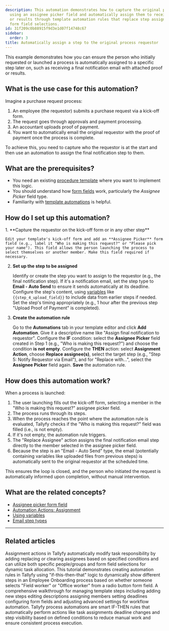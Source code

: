 ```yaml
---
description: This automation demonstrates how to capture the original process requestor
  using an assignee picker field and automatically assign them to receive final notifications
  or results through template automation rules that replace step assignees based on
  form field selections.
id: 31f209c0b88915f9d3e1d07f14748c67
sidebar:
  order: 3
title: Automatically assign a step to the original process requestor
---
```



This example demonstrates how you can ensure the person who initially requested or launched a process is automatically assigned to a specific step later on, such as receiving a final notification email with attached proof or results.

## What is the use case for this automation?

Imagine a purchase request process:

1.  An employee (the requestor) submits a purchase request via a kick-off form.
2.  The request goes through approvals and payment processing.
3.  An accountant uploads proof of payment.
4.  You want to automatically email the original requestor with the proof of payment once the process is complete.

To achieve this, you need to capture who the requestor is at the start and then use an automation to assign the final notification step to them.

## What are the prerequisites?

*   You need an existing [procedure template](/products/pro/documenting/templates/) where you want to implement this logic.
*   You should understand how [form fields](/products/pro/tracking-and-tasks/tasks/what-are-form-fields-in-tallyfy/) work, particularly the *Assignee Picker* field type.
*   Familiarity with [template automations](/products/pro/documenting/templates/automations/) is helpful.

## How do I set up this automation?

<Steps>
1.  **Capture the requestor on the kick-off form or in any other step**

    Edit your template's kick-off form and add an **Assignee Picker** form field (e.g., label it "Who is making this request?" or "Please pick your name"). This field allows the person launching the process to select themselves or another member. Make this field required if necessary.

2.  **Set up the step to be assigned**

    Identify or create the step you want to assign to the requestor (e.g., the final notification step). If it's a notification email, set the step type to **Email - Auto Send** to ensure it sends automatically at its deadline. Configure the step's content, using [variables](/products/pro/documenting/templates/variables/) like `{{step_4_upload_field}}` to include data from earlier steps if needed. Set the step's timing appropriately (e.g., 1 hour after the previous step "Upload Proof of Payment" is completed).

3.  **Create the automation rule**

    Go to the **Automations** tab in your template editor and click **Add Automation**. Give it a descriptive name like "Assign final notification to requestor". Configure the **IF** condition: select the **Assignee Picker** field created in Step 1 (e.g., "Who is making this request?") and choose the condition **is not empty**. Configure the **THEN** action: select **Assignment Action**, choose **Replace assignee(s)**, select the target step (e.g., "Step 5: Notify Requestor via Email"), and for "Replace with...", select the **Assignee Picker** field again. **Save** the automation rule.
</Steps>

## How does this automation work?

When a process is launched:
1.  The user launching fills out the kick-off form, selecting a member in the "Who is making this request?" assignee picker field.
2.  The process runs through its steps.
3.  When the process reaches the point where the automation rule is evaluated, Tallyfy checks if the "Who is making this request?" field was filled (i.e., is not empty).
4.  If it's not empty, the automation rule triggers.
5.  The "Replace Assignee" action assigns the final notification email step directly to the member selected in the assignee picker field.
6.  Because the step is an "Email - Auto Send" type, the email (potentially containing variables like uploaded files from previous steps) is automatically sent to the original requestor at the scheduled time.

This ensures the loop is closed, and the person who initiated the request is automatically informed upon completion, without manual intervention.

## What are the related concepts?

*   [Assignee picker form field](/products/pro/tracking-and-tasks/tasks/what-are-form-fields-in-tallyfy/#assignee-picker)
*   [Automation Actions: Assignment](/products/pro/documenting/templates/automations/actions/#assignment-actions)
*   [Using variables](/products/pro/documenting/templates/variables/)
*   [Email step types](/products/pro/tracking-and-tasks/tasks/what-types-of-tasks-can-i-create-with-tallyfy/#email-types)

---


## Related articles
<CardGrid>
<LinkTitleCard header="<b>Actions > Automate task assignments</b>" href="/products/pro/documenting/templates/automations/actions/asignment-actions/" > Assignment actions in Tallyfy automatically modify task responsibility by adding replacing or clearing assignees based on specified conditions and can utilize both specific people/groups and form field selections for dynamic task allocation. </LinkTitleCard>
<LinkTitleCard header="<b>Tutorials > Create an automation</b>" href="/products/pro/tutorials/how-can-tallyfy-automate-and-streamline-my-processes/" > This tutorial demonstrates creating automation rules in Tallyfy using "if-this-then-that" logic to dynamically show different steps in an Employee Onboarding process based on whether someone selects "Field worker" or "Office worker" from a radio button form field. </LinkTitleCard>
<LinkTitleCard header="<b>Edit Templates > Edit steps</b>" href="/products/pro/documenting/templates/edit-templates/edit-steps/" > A comprehensive walkthrough for managing template steps including adding new steps editing descriptions assigning members setting deadlines configuring form fields and adjusting advanced settings for workflow automation. </LinkTitleCard>
<LinkTitleCard header="<b>Templates > Automations</b>" href="/products/pro/documenting/templates/automations/" > Tallyfy process automations are smart IF-THEN rules that automatically perform actions like task assignments deadline changes and step visibility based on defined conditions to reduce manual work and ensure consistent process execution. </LinkTitleCard>
</CardGrid>